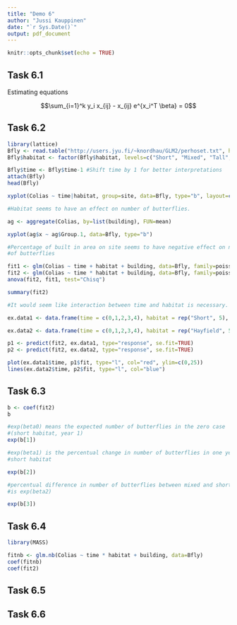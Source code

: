 ```yaml
---
title: "Demo 6"
author: "Jussi Kauppinen"
date: "`r Sys.Date()`"
output: pdf_document
---
```


```r
knitr::opts_chunk$set(echo = TRUE)
```

## Task 6.1

\begin{equation}
\begin{split}
L(\lambda_1,..., \lambda_k) &= \prod_{i=1}^k \frac{\lambda_i^{y_i}}{y_i !} e^{-\lambda_i}\\
l(\lambda_1,..., \lambda_k) &= \sum_{i=1}^k y_i \log \lambda_i -\lambda_i - \log y_i !\\
&= \sum_{i=1}^k y_i x_i^T \beta - e^{x_i^T \beta} - \log y_i !\\
\frac{\partial}{\partial \beta}  l(\beta) &= \sum_{i=1}^k y_i x_{ij} - x_{ij} e^{x_i^T \beta}\\
\end{split}
\end{equation}

Estimating equations

$$\sum_{i=1}^k y_i x_{ij} - x_{ij} e^{x_i^T \beta} = 0$$

## Task 6.2

```r
library(lattice)
Bfly <- read.table("http://users.jyu.fi/~knordhau/GLM2/perhoset.txt", header=TRUE)
Bfly$habitat <- factor(Bfly$habitat, levels=c("Short", "Mixed", "Tall", "Hayfield"))

Bfly$time <- Bfly$time-1 #Shift time by 1 for better interpretations
attach(Bfly)
head(Bfly)

xyplot(Colias ~ time|habitat, group=site, data=Bfly, type="b", layout=c(2,2))

#Habitat seems to have an effect on number of butterflies.

ag <- aggregate(Colias, by=list(building), FUN=mean)

xyplot(ag$x ~ ag$Group.1, data=Bfly, type="b")

#Percentage of built in area on site seems to have negative effect on number
#of butterflies

fit1 <- glm(Colias ~ time + habitat + building, data=Bfly, family=poisson)
fit2 <- glm(Colias ~ time * habitat + building, data=Bfly, family=poisson)
anova(fit2, fit1, test="Chisq")

summary(fit2)

#It would seem like interaction between time and habitat is necessary.

ex.data1 <- data.frame(time = c(0,1,2,3,4), habitat = rep("Short", 5), building = c(0,0,0,0,0))

ex.data2 <- data.frame(time = c(0,1,2,3,4), habitat = rep("Hayfield", 5), building = c(0,0,0,0,0))

p1 <- predict(fit2, ex.data1, type="response", se.fit=TRUE)
p2 <- predict(fit2, ex.data2, type="response", se.fit=TRUE)

plot(ex.data1$time, p1$fit, type="l", col="red", ylim=c(0,25))
lines(ex.data2$time, p2$fit, type="l", col="blue")

```


## Task 6.3

```r
b <- coef(fit2)
b

#exp(beta0) means the expected number of butterflies in the zero case
#(short habitat, year 1)
exp(b[1])

#exp(beta1) is the percentual change in number of butterflies in one year in
#short habitat

exp(b[2])

#percentual difference in number of butterflies between mixed and short habitat
#is exp(beta2)

exp(b[3])

```


## Task 6.4

```r
library(MASS)

fitnb <- glm.nb(Colias ~ time * habitat + building, data=Bfly)
coef(fitnb)
coef(fit2)
```

## Task 6.5

## Task 6.6


